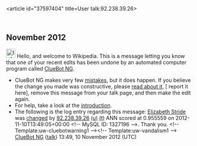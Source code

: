 <article id="37597404" title=User talk:92.238.39.26>
	<talkpage id="37597404" title="User talk:92.238.39.26">


== November 2012 ==
[[Image:Information.svg|left|25px|alt=|link=]] Hello, and welcome to Wikipedia. This is a message letting you know that one of your recent edits has been undone by an automated computer program called [[User:ClueBot NG|ClueBot NG]].
{{clear}}
* ClueBot NG makes very few [[User:ClueBot NG#Information About False Positives|mistakes]], but it does happen. If you believe the change you made was constructive, please [[User:ClueBot NG#Information About False Positives|read about it]], [{{User:ClueBot NG/Warnings/FPReport|1327196}} report it here], remove this message from your talk page, and then make the edit again.
* For help, take a look at the [[Wikipedia:Introduction|introduction]].
* The following is the log entry regarding this message: [[Elizabeth Stride]] was [http://en.wikipedia.org/w/index.php?title=Elizabeth+Stride&amp;diff=522330699&amp;oldid=511871335 changed] by [[Special:Contributions/92.238.39.26|92.238.39.26]] [[User:92.238.39.26|(u)]] [[User talk:92.238.39.26|(t)]] ANN scored at 0.955559 on 2012-11-10T13:49:05+00:00 &lt;!-- MySQL ID: 1327196 --&gt;. Thank you. &lt;!-- Template:uw-cluebotwarning1 --&gt;&lt;!-- Template:uw-vandalism1 --&gt; [[User:ClueBot NG|ClueBot NG]] ([[User talk:ClueBot NG|talk]]) 13:49, 10 November 2012 (UTC)
	</talkpage>
</article>